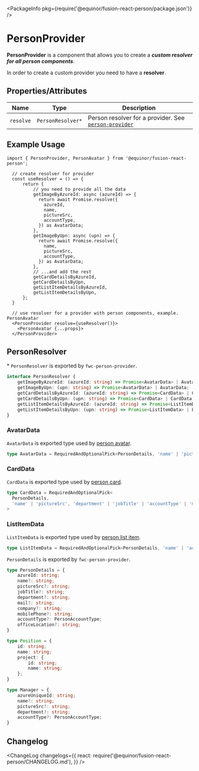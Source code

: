
<Meta title="Data/Person/Provider" component={PersonProvider} />

<PackageInfo pkg={require('@equinor/fusion-react-person/package.json')} />

# PersonProvider

**PersonProvider** is a component that allows you to create a ***custom resolver for all person components***.

In order to create a custom provider you need to have a **resolver**.

## Properties/Attributes

Name                      | Type                            | Description
------------------------- | -----------------------------   | -----------
`resolve`                 | `PersonResolver*`               | Person resolver for a provider. See [`person-provider`](https://github.com/equinor/fusion-react-components/blob/main/packages/person/src/PersonProvider.tsx) 

## Example Usage

```tsx
import { PersonProvider, PersonAvatar } from '@equinor/fusion-react-person';

  // create resolver for provider
  const useResolver = () => {
      return {
          // you need to provide all the data
          getImageByAzureId: async (azureId) => {
            return await Promise.resolve({
              azureId,
              name,
              pictureSrc,
              accountType,
            }) as AvatarData;
          },
          getImageByUpn: async (upn) => {
            return await Promise.resolve({
              name,
              pictureSrc,
              accountType,
            }) as AvatarData;
          },
          // ...and add the rest
          getCardDetailsByAzureId,
          getCardDetailsByUpn,
          getListItemDetailsByAzureId,
          getListItemDetailsByUpn,
      };
  }

  // use resolver for a provider with person components, example. PersonAvatar
  <PersonProvider resolve={useResolver()}> 
    <PersonAvatar {...props}>
  </PersonProvider>

```

## PersonResolver

\*  `PersonResolver` is exported by `fwc-person-provider`.
```ts
interface PersonResolver {
    getImageByAzureId: (azureId: string) => Promise<AvatarData> | AvatarData;
    getImageByUpn: (upn: string) => Promise<AvatarData> | AvatarData;
    getCardDetailsByAzureId: (azureId: string) => Promise<CardData> | CardData;
    getCardDetailsByUpn: (upn: string) => Promise<CardData> | CardData;
    getListItemDetailsByAzureId: (azureId: string) => Promise<ListItemData> | ListItemData;
    getListItemDetailsByUpn: (upn: string) => Promise<ListItemData> | ListItemData;
}
```

### AvatarData
`AvatarData` is exported type used by [person avatar](?path=/docs/data-person-avatar--page).
```ts
type AvatarData = RequiredAndOptionalPick<PersonDetails, 'name' | 'pictureSrc', 'accountType'>
```

### CardData
`CardData` is exported type used by [person card](?path=/docs/data-person-card--page).
```ts
type CardData = RequiredAndOptionalPick<
  PersonDetails,
  'name' | 'pictureSrc', 'department' | 'jobTitle' | 'accountType' | 'mail' | 'mobilePhone' | 'positions' | 'manager'
>
```

### ListItemData
`ListItemData` is exported type used by [person list item](?path=/docs/data-person-list-item--page).
```ts
type ListItemData = RequiredAndOptionalPick<PersonDetails, 'name' | 'accountType', 'department' | 'pictureSrc'>;
```

`PersonDetails` is exported by `fwc-person-provider`.
```ts
type PersonDetails = {
    azureId: string;
    name?: string;
    pictureSrc?: string;
    jobTitle?: string;
    department?: string;
    mail?: string;
    company?: string;
    mobilePhone?: string;
    accountType?: PersonAccountType;
    officeLocation?: string;
}

type Position = {
    id: string;
    name: string;
    project: {
        id: string;
        name: string;
    };
}

type Manager = {
    azureUniqueId: string;
    name?: string;
    pictureSrc?: string;
    department?: string;
    accountType?: PersonAccountType;
}
```

## Changelog

<ChangeLog
  changelogs={{
    react: require('@equinor/fusion-react-person/CHANGELOG.md'),
  }}
/>
